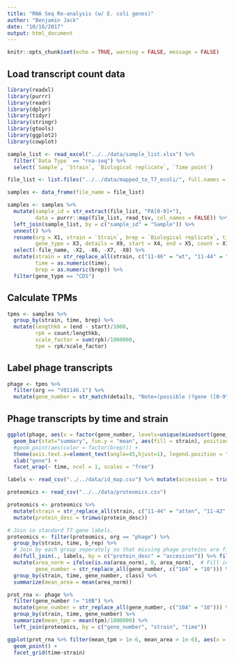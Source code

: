 ```yaml
---
title: "RNA Seq Re-analysis (w/ E. coli genes)"
author: "Benjamin Jack"
date: "10/16/2017"
output: html_document
---
```


```r
knitr::opts_chunk$set(echo = TRUE, warning = FALSE, message = FALSE)
```

## Load transcript count data

```r
library(readxl)
library(purrr)
library(readr)
library(dplyr)
library(tidyr)
library(stringr)
library(gtools)
library(ggplot2)
library(cowplot)

sample_list <- read_excel("../../data/sample_list.xlsx") %>% 
  filter(`Data Type` == "rna-seq") %>%
  select(`Sample`, `Strain`, `Biological replicate`, `Time point`)

file_list <- list.files("../../data/mapped_to_T7_ecoli/", full.names = TRUE)

samples <- data_frame(file_name = file_list)

samples <- samples %>%
  mutate(sample_id = str_extract(file_list, "PA[0-9]+"),
         data = purrr::map(file_list, read_tsv, col_names = FALSE)) %>%
  left_join(sample_list, by = c("sample_id" = "Sample")) %>%
  unnest() %>%
  rename(org = X1, strain = `Strain`, brep = `Biological replicate`, time = `Time point`, 
         gene_type = X3, details = X9, start = X4, end = X5, count = X10) %>%
  select(-file_name, -X2, -X6, -X7, -X8) %>%
  mutate(strain = str_replace_all(strain, c("11-46" = "wt", "11-44" = "atten", "11-42" = "evol")),
         time = as.numeric(time),
         brep = as.numeric(brep)) %>%
  filter(gene_type == "CDS")
```

## Calculate TPMs

```r
tpms <- samples %>%
  group_by(strain, time, brep) %>%
  mutate(lengthkb = (end - start)/1000,
         rpk = count/lengthkb,
         scale_factor = sum(rpk)/1000000,
         tpm = rpk/scale_factor)
```

## Label phage transcripts

```r
phage <- tpms %>%
  filter(org == "V01146.1") %>%
  mutate(gene_number = str_match(details, "Note=(possible )?gene ([0-9\\.\\-AB]*)")[,3])
```

## Phage transcripts by time and strain

```r
ggplot(phage, aes(x = factor(gene_number, levels=unique(mixedsort(gene_number))), y = tpm)) + 
  geom_bar(stat="summary", fun.y = "mean", aes(fill = strain), position = "dodge") +
  #geom_point(aes(color = factor(brep))) +
  theme(axis.text.x=element_text(angle=45,hjust=1), legend.position = "top") +
  xlab("gene") +
  facet_wrap(~ time, ncol = 1, scales = "free")
```

```r

labels <- read_csv("../../data/id_map.csv") %>% mutate(accession = trimws(accession))

proteomics <- read_csv("../../data/proteomics.csv")

proteomics <- proteomics %>%
  mutate(strain = str_replace_all(strain, c("11-44" = "atten", "11-42" = "evol", "11-46" = "wt"))) %>%
  mutate(protein_desc = trimws(protein_desc))

# Join in standard T7 gene labels.
proteomics <- filter(proteomics, org == "phage") %>% 
  group_by(strain, time, b_rep) %>%
  # Join by each group seperately so that missing phage proteins are filled in with NAs
  do(full_join(., labels, by = c("protein_desc" = "accession")) %>% fill(strain, time, b_rep)) %>%
  mutate(area_norm = ifelse(is.na(area_norm), 0, area_norm),  # Fill in missing proteins (NAs) with 0
         gene_number = str_replace_all(gene_number, c("10A" = "10"))) %>%
  group_by(strain, time, gene_number, class) %>%
  summarize(mean_area = mean(area_norm))

prot_rna <- phage %>%
  filter(gene_number != "10B") %>%
  mutate(gene_number = str_replace_all(gene_number, c("10A" = "10"))) %>%
  group_by(strain, time, gene_number) %>%
  summarize(mean_tpm = mean(tpm)/1000000) %>%
  left_join(proteomics, by = c("gene_number", "strain", "time"))

```

```r

ggplot(prot_rna %>% filter(mean_tpm > 1e-6, mean_area > 1e-6), aes(x = log2(mean_tpm), y = log2(mean_area), color=factor(class))) + 
  geom_point() + 
  facet_grid(time~strain)

```